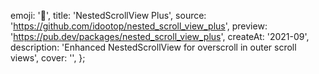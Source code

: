   emoji: '📜',
  title: 'NestedScrollView Plus',
  source: 'https://github.com/idootop/nested_scroll_view_plus',
  preview: 'https://pub.dev/packages/nested_scroll_view_plus',
  createAt: '2021-09',
  description: 'Enhanced NestedScrollView for overscroll in outer scroll views',
  cover: '',
};
